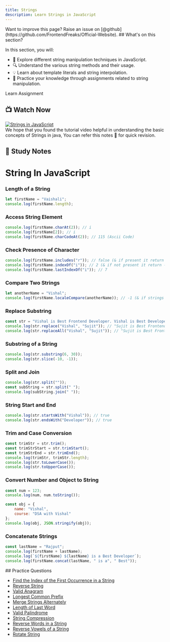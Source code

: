```yaml
---
title: Strings
description: Learn Strings in JavaScript
---
```


<Callout>
Want to improve this page? Raise an issue on [@github](https://github.com/FrontendFreaks/Official-Website).
</Callout>
## What's on this section?

In this section, you will:

- 🎨 Explore different string manipulation techniques in JavaScript.
- 🔍 Understand the various string methods and their usage.
- 💡 Learn about template literals and string interpolation.
- 🚀 Practice your knowledge through assignments related to string manipulation.

<Tabs defaultValue="learn">

<TabsList>
  <TabsTrigger value="learn">Learn</TabsTrigger>
  <TabsTrigger value="assignment">Assignment</TabsTrigger>
</TabsList>

<TabsContent value="learn">

## 📺 Watch Now


<div className="w-full h-full">
  <a href="https://www.youtube.com/watch?v=Unc365YFdf4" >
    <img className="w-full h-full object-cover" src="http://img.youtube.com/vi/Unc365YFdf4/0.jpg" alt="Strings in JavaScript" />
  </a>
</div>

<Callout type="info">
    We hope that you found the tutorial video helpful in understanding the basic concepts of Strings in java, You can refer this notes 📝 for quick revision.
</Callout>

## 📝 Study Notes

# String In JavaScript


### Length of a String
```javascript
let firstName = "Vaishali";
console.log(firstName.length);
```

### Access String Element
```javascript
console.log(firstName.charAt(2)); // i
console.log(firstName[2]); // i
console.log(firstName.charCodeAt(2)); // 115 (Ascii Code)
```

### Check Presence of Character
```javascript
console.log(firstName.includes("r")); // false (& if present it return true)
console.log(firstName.indexOf("i")); // 2 (& if not present it return -1)
console.log(firstName.lastIndexOf("i")); // 7 
```

### Compare Two Strings
```javascript
let anotherName = "Vishal";
console.log(firstName.localeCompare(anotherName)); // -1 (& if strings are equal it return 0)
```

### Replace Substring
```javascript
const str = "Vishal is Best Frontend Developer. Vishal is Best Developer. ";
console.log(str.replace("Vishal", "Sujit")); // "Sujit is Best Frontend Developer. Vishal is Best Developer. "
console.log(str.replaceAll("Vishal", "Sujit")); // "Sujit is Best Frontend Developer. Sujit is Best Developer. "
```

### Substring of a String
```javascript
console.log(str.substring(6, 30)); 
console.log(str.slice(-10, -1));
```

### Split and Join
```javascript
console.log(str.split(""));
const subString = str.split(" ");
console.log(subString.join(" "));
```

### String Start and End
```javascript
console.log(str.startsWith("Vishal")); // true
console.log(str.endsWith("Developer")); // true
```

### Trim and Case Conversion
```javascript
const trimStr = str.trim();
const trimStrStart = str.trimStart();
const trimStrEnd = str.trimEnd();
console.log(trimStr, trimStr.length);
console.log(str.toLowerCase());
console.log(str.toUpperCase());
```

### Convert Number and Object to String
```javascript
const num = 123;
console.log(num, num.toString());

const obj = {
    name: "Vishal",
    course: "DSA with Vishal"
};
console.log(obj, JSON.stringify(obj));
```

### Concatenate Strings
```javascript
const lastName = "Rajput";
console.log(firstName + lastName);
console.log(`${firstName} ${lastName} is a Best Developer`);
console.log(firstName.concat(lastName, " is a", " Best"));
```


</TabsContent>

<TabsContent value="assignment">
## Practice Questions

- [Find the Index of the First Occurrence in a String](https://leetcode.com/problems/find-the-index-of-the-first-occurrence-in-a-string/)
- [Reverse String](https://leetcode.com/problems/reverse-string)
- [Valid Anagram](https://leetcode.com/problems/valid-anagram)
- [Longest Common Prefix](https://leetcode.com/problems/longest-common-prefix)
- [Merge Strings Alternately](https://leetcode.com/problems/merge-strings-alternately)
- [Length of Last Word](https://leetcode.com/problems/length-of-last-word/)
- [Valid Palindrome](https://leetcode.com/problems/valid-palindrome)
- [String Compression](https://leetcode.com/problems/string-compression)
- [Reverse Words in a String](https://leetcode.com/problems/reverse-words-in-a-string)
- [Reverse Vowels of a String](https://leetcode.com/problems/reverse-vowels-of-a-string)
- [Rotate String](https://leetcode.com/problems/rotate-string)
 
</TabsContent>


</Tabs>

